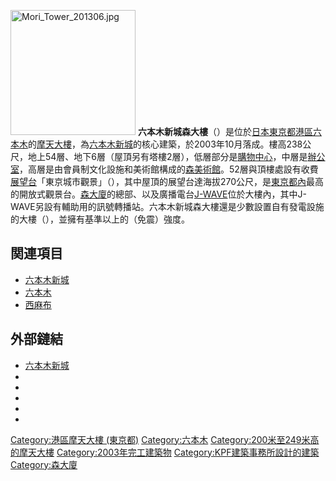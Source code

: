 [[File:Mori_Tower_201306.jpg|200px]]
'''六本木新城森大樓'''（{{lang-ja|六本木ヒルズ森タワー}}）是位於[[日本|日本]][[東京都|東京都]][[港區_(東京都)|港區]][[六本木|六本木]]的[[摩天大樓|摩天大樓]]，為[[六本木新城|六本木新城]]的核心建築，於2003年10月落成。樓高238公尺，地上54層、地下6層（屋頂另有塔樓2層），低層部分是[[購物中心|購物中心]]，中層是[[辦公室|辦公室]]，高層是由會員制文化設施和美術館構成的[[森美術館|森美術館]]。52層與頂樓處設有收費[[展望台|展望台]]「東京城市觀景」（{{lang|ja|東京シティビュー}}），其中屋頂的展望台達海拔270公尺，是[[東京都內|東京都內]]最高的開放式觀景台。[[森大廈|森大廈]]的總部、以及廣播電台[[J-WAVE|J-WAVE]]位於大樓內，其中J-WAVE另設有輔助用的訊號轉播站。六本木新城森大樓還是少數設置自有發電設施的大樓（{{link-ja|六本木能源服務|六本木エネルギーサービス|六本木能源中心}}），並擁有基準以上的{{link-ja|基礎隔震|免震}}（免震）強度。

== 関連項目 ==
* [[六本木新城|六本木新城]]
* [[六本木|六本木]]
* [[西麻布|西麻布]]

== 外部鏈結 ==
{{Commons|Category:Mori Tower}}
* [https://www.roppongihills.com/ 六本木新城] {{Wayback|url=https://www.roppongihills.com/ |date=20201105191012 }}
* {{Twitter|roppongihills|六本木新城}}
* {{Twitter|tokyo_cityview|六本木新城展望台}}
* {{Facebook|RoppongiHills.official|六本木新城}}
* {{Facebook|tokyocityview|六本木新城展望台}}
* {{Instagram|tokyocityview|六本木新城展望台}}
<!--* {{TripAdvisor|g14129735-d315480|東京城市觀景（六本木新城展望台）}}-->

{{东京都摩天大楼}}
{{摩天大楼}}
{{Japanese building-stub}}

{{DEFAULTSORT:Roppongi Hiruzu Mori Tawa}}
[[Category:港區摩天大樓_(東京都)|Category:港區摩天大樓 (東京都)]]
[[Category:六本木|Category:六本木]]
[[Category:200米至249米高的摩天大樓|Category:200米至249米高的摩天大樓]]
[[Category:2003年完工建築物|Category:2003年完工建築物]]
[[Category:KPF建築事務所設計的建築|Category:KPF建築事務所設計的建築]]
[[Category:森大廈|Category:森大廈]]